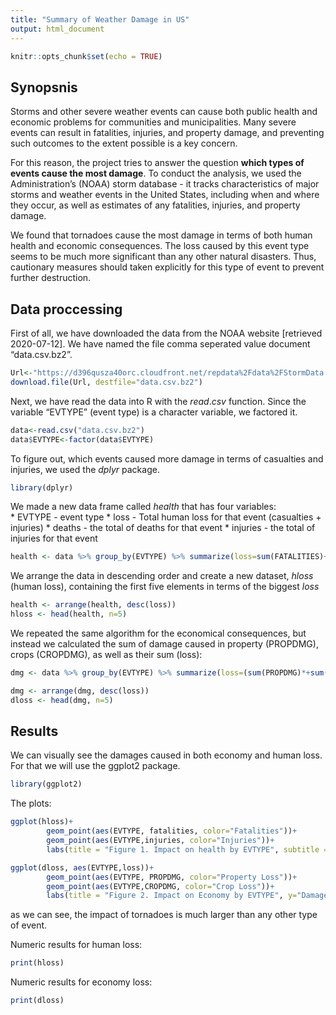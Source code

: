 ---
title: "Summary of Weather Damage in US"
output: html_document
---

```{r setup, include=FALSE}
knitr::opts_chunk$set(echo = TRUE)
```

## Synopsnis

Storms and other severe weather events can cause both public health and economic problems for communities and municipalities. Many severe events can result in fatalities, injuries, and property damage, and preventing such outcomes to the extent possible is a key concern.

For this reason, the project tries to answer the question **which types of events cause the most damage**. To conduct the analysis, we used the Administration's (NOAA) storm database - it tracks characteristics of major storms and weather events in the United States, including when and where they occur, as well as estimates of any fatalities, injuries, and property damage.

We found that tornadoes cause the most damage in terms of both human health and economic consequences. The loss caused by this event type seems to be much more significant than any other natural disasters. Thus, cautionary measures should taken explicitly for this type of event to prevent further destruction. 

## Data proccessing

First of all, we have downloaded the data from the NOAA website [retrieved 2020-07-12]. We have named the file comma seperated value document "data.csv.bz2".

```{r download, cache=TRUE}
Url<-"https://d396qusza40orc.cloudfront.net/repdata%2Fdata%2FStormData.csv.bz2"
download.file(Url, destfile="data.csv.bz2")
```

Next, we have read the data into R with the $read.csv$ function. Since the variable "EVTYPE" (event type) is a character variable, we factored it.

```{r reading, cache=TRUE}
data<-read.csv("data.csv.bz2")           
data$EVTYPE<-factor(data$EVTYPE)
```

To figure out, which events caused more damage in terms of casualties and injuries, we used the $dplyr$ package.

```{r, message=FALSE}
library(dplyr)
```

We made a new data frame called $health$ that has four variables:  
* EVTYPE - event type
* loss - Total human loss for that event (casualties + injuries)
* deaths - the total of deaths for that event
* injuries - the total of injuries for that event

```{r human, message=FALSE}
health <- data %>% group_by(EVTYPE) %>% summarize(loss=sum(FATALITIES)+sum(INJURIES), fatalities=sum(FATALITIES), injuries=sum(INJURIES))
```

We arrange the data in descending order and create a new dataset, $hloss$ (human loss), containing the first five elements in terms of the biggest $loss$

```{r human2}
health <- arrange(health, desc(loss))
hloss <- head(health, n=5)
```

We repeated the same algorithm for the economical consequences, but instead we calculated the sum of damage caused in property (PROPDMG), crops (CROPDMG), as well as their sum (loss):

```{r economy, message=FALSE}
dmg <- data %>% group_by(EVTYPE) %>% summarize(loss=(sum(PROPDMG)*+sum(CROPDMG)), PROPDMG=sum(PROPDMG), CROPDMG=sum(CROPDMG))

dmg <- arrange(dmg, desc(loss))
dloss <- head(dmg, n=5)
```

## Results

We can visually see the damages caused in both economy and human loss. For that we will use the ggplot2 package.

```{r}
library(ggplot2)
```

The plots:

```{r humanplot, fig.width=7}
ggplot(hloss)+
        geom_point(aes(EVTYPE, fatalities, color="Fatalities"))+
        geom_point(aes(EVTYPE,injuries, color="Injuries"))+
        labs(title = "Figure 1. Impact on health by EVTYPE", subtitle = "Injuries + Deaths", y="Impacted people")
```

```{r ecoplot, fig.width=7}
ggplot(dloss, aes(EVTYPE,loss))+
        geom_point(aes(EVTYPE, PROPDMG, color="Property Loss"))+
        geom_point(aes(EVTYPE,CROPDMG, color="Crop Loss"))+
        labs(title = "Figure 2. Impact on Economy by EVTYPE", y="Damage in $")
```

as we can see, the impact of tornadoes is much larger than any other type of event.

Numeric results for human loss:
```{r}
print(hloss)
```

Numeric results for economy loss:
```{r}
print(dloss)
```


